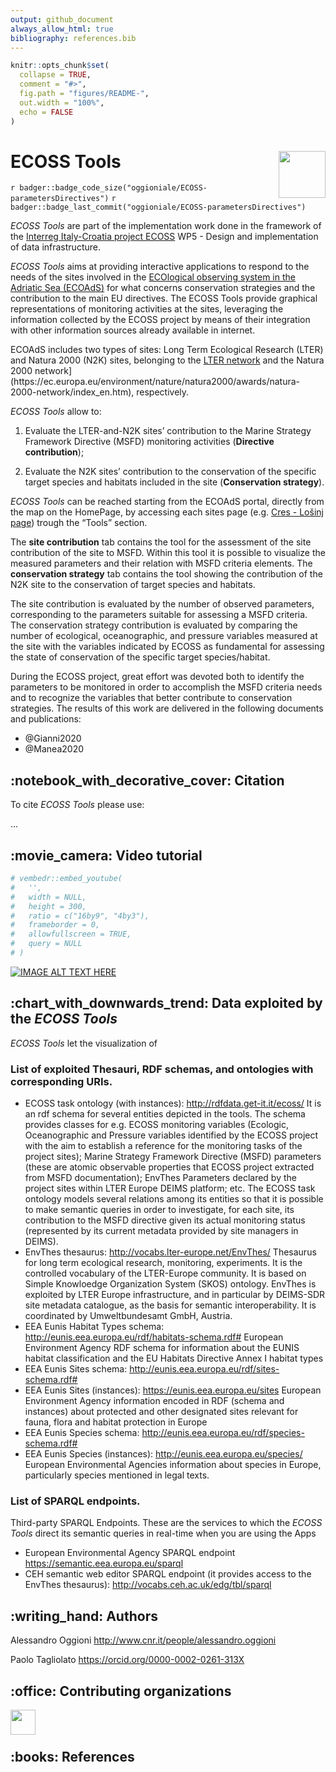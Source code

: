 ```yaml
---
output: github_document
always_allow_html: true
bibliography: references.bib
---
```


<!-- README.md is generated from README.Rmd. Please edit that file -->

```r
knitr::opts_chunk$set(
  collapse = TRUE,
  comment = "#>",
  fig.path = "figures/README-",
  out.width = "100%",
  echo = FALSE
)
```


# ECOSS Tools <img src='figures/ECOSSlogo_165x165.jpg' align="right" height="75" />

<!-- badges: start -->
<!-- other badges https://github.com/GuangchuangYu/badger -->
`r badger::badge_code_size("oggioniale/ECOSS-parametersDirectives")`
`r badger::badge_last_commit("oggioniale/ECOSS-parametersDirectives")`
<!-- `r badger::badge_doi("10.1111/2041-210X.12628", "blue")` -->
<!-- badges: end -->

*ECOSS Tools* are part of the implementation work done in the framework of the [Interreg Italy-Croatia project ECOSS](https://www.italy-croatia.eu/) WP5 - Design and implementation of data infrastructure.

*ECOSS Tools* aims at providing interactive applications to respond to the needs of the sites involved in the [ECOlogical observing system in the Adriatic Sea (ECOAdS)](https://ecoads.eu) for what concerns conservation strategies and the contribution to the main EU directives.
The ECOSS Tools provide graphical representations of monitoring activities at the sites, leveraging the information collected by the ECOSS project by means of their integration with other information sources already available in internet.

ECOAdS includes two types of sites: Long Term Ecological Research (LTER) and Natura 2000 (N2K) sites, belonging to the [LTER network](https://www.lter-europe.net/lter-europe) and the Natura 2000 network](https://ec.europa.eu/environment/nature/natura2000/awards/natura-2000-network/index_en.htm), respectively.

*ECOSS Tools* allow to:

1. Evaluate the LTER-and-N2K sites' contribution to the Marine Strategy Framework Directive (MSFD) monitoring activities (**Directive contribution**);

2. Evaluate the N2K sites' contribution to the conservation of the specific target species and habitats included in the site (**Conservation strategy**).

*ECOSS Tools* can be reached starting from the ECOAdS portal, directly from the map on the HomePage, by accessing each sites page (e.g. [Cres - Lošinj page](https://ecoads.eu/site/2e6014fe-8f3b-4127-8ab1-405ae1303281/)) trough the "Tools" section.

The **site contribution** tab contains the tool for the assessment of the site contribution of the site to MSFD. Within this tool it is possible to visualize the measured parameters and their relation with MSFD criteria elements.
The **conservation strategy** tab contains the tool showing the contribution of the N2K site to the conservation of target species and habitats.

The site contribution is evaluated by the number of observed parameters, corresponding to the parameters suitable for assessing a MSFD criteria. The conservation strategy contribution is evaluated by comparing the number of ecological, oceanographic, and pressure variables measured at the site with the variables indicated by ECOSS as fundamental for assessing the state of conservation of the specific target species/habitat.

During the ECOSS project, great effort was devoted both to identify the parameters to be monitored in order to accomplish the MSFD criteria needs and to recognize the variables that better contribute to conservation strategies. The results of this work are delivered in the following documents and publications:

* @Gianni2020
* @Manea2020

<!-- about the icons https://github.com/ikatyang/emoji-cheat-sheet -->
## :notebook_with_decorative_cover: Citation

To cite *ECOSS Tools* please use:

...


## :movie_camera: Video tutorial

```r
# vembedr::embed_youtube(
#   '',
#   width = NULL,
#   height = 300,
#   ratio = c("16by9", "4by3"),
#   frameborder = 0,
#   allowfullscreen = TRUE,
#   query = NULL
# )
```
[![IMAGE ALT TEXT HERE](https://img.youtube.com/vi/zW4GAl-_C9I/0.jpg)](https://www.youtube.com/watch?v=zW4GAl-_C9I)


## :chart_with_downwards_trend: Data exploited by the *ECOSS Tools*

*ECOSS Tools* let the visualization of 

### List of exploited Thesauri, RDF schemas, and ontologies with corresponding URIs.

* ECOSS task ontology (with instances): <http://rdfdata.get-it.it/ecoss/>
It is an rdf schema for several entities depicted in the tools. The schema provides classes for e.g. ECOSS monitoring variables (Ecologic, Oceanographic and Pressure variables identified by the ECOSS project with the aim to establish a reference for the monitoring tasks of the project sites); Marine Strategy Framework Directive (MSFD) parameters (these are atomic observable properties that ECOSS project extracted from MSFD documentation); EnvThes Parameters declared by the project sites within LTER Europe DEIMS platform; etc.  The ECOSS task ontology models several relations among its entities so that it is possible to make semantic queries in order to investigate, for each site, its contribution to the MSFD directive given its actual monitoring status (represented by its current metadata provided by site managers in DEIMS).
* EnvThes thesaurus: <http://vocabs.lter-europe.net/EnvThes/>
Thesaurus for long term ecological research, monitoring, experiments. It is  the controlled vocabulary of the LTER-Europe community. It is based on Simple Knowloedge Organization System (SKOS) ontology. EnvThes is exploited by LTER Europe infrastructure, and in particular by DEIMS-SDR site metadata catalogue, as the basis for semantic interoperability. It is coordinated by Umweltbundesamt GmbH, Austria.
* EEA Eunis Habitat Types schema: <http://eunis.eea.europa.eu/rdf/habitats-schema.rdf#>
European Environment Agency RDF schema for information about the EUNIS habitat classification and the EU Habitats Directive Annex I habitat types 
* EEA Eunis Sites schema: <http://eunis.eea.europa.eu/rdf/sites-schema.rdf#>
* EEA Eunis Sites (instances): <https://eunis.eea.europa.eu/sites>
European Environment Agency information encoded in RDF (schema and instances) about protected and other designated sites relevant for fauna, flora and habitat protection in Europe
* EEA Eunis Species schema: <http://eunis.eea.europa.eu/rdf/species-schema.rdf#>
* EEA Eunis Species (instances): <http://eunis.eea.europa.eu/species/> 
European Environmental Agencies information about species in Europe, particularly species mentioned in legal texts.

### List of SPARQL endpoints.
Third-party SPARQL Endpoints. These are the services to which the *ECOSS Tools* direct its semantic queries in real-time when you are using the Apps

* European Environmental Agency SPARQL endpoint <https://semantic.eea.europa.eu/sparql>
* CEH semantic web editor SPARQL endpoint (it provides access to the EnvThes thesaurus): <http://vocabs.ceh.ac.uk/edg/tbl/sparql>


## :writing_hand: Authors

Alessandro Oggioni <http://www.cnr.it/people/alessandro.oggioni>

Paolo Tagliolato <https://orcid.org/0000-0002-0261-313X>


## :office: Contributing organizations
<a href="http://www.irea.cnr.it/en/"><img src="figures/irea_logo.png" height="40" align="left" /></a><br/>
<br/>

## :books: References
